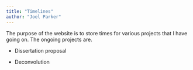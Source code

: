 ```yaml
---
title: "Timelines"
author: "Joel Parker"
---
```


The purpose of the website is to store times for various projects that I have 
going on. The ongoing projects are. 

* Dissertation proposal

* Deconvolution
